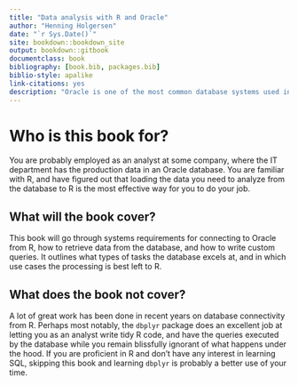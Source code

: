 ```yaml
--- 
title: "Data analysis with R and Oracle"
author: "Henning Holgersen"
date: "`r Sys.Date()`"
site: bookdown::bookdown_site
output: bookdown::gitbook
documentclass: book
bibliography: [book.bib, packages.bib]
biblio-style: apalike
link-citations: yes
description: "Oracle is one of the most common database systems used in the business world. For analysts, an Oracle database is often their data souce. Being able to effectively query databases, and leave to the database what the database is best at and R what R is best at, can speed up analysis and reduce computational overhead."
---
```


<!-- ---  -->
<!-- title: "A Minimal Book Example" -->
<!-- author: "Yihui Xie" -->
<!-- date: "`r Sys.Date()`" -->
<!-- site: bookdown::bookdown_site -->
<!-- output: bookdown::gitbook -->
<!-- documentclass: book -->
<!-- bibliography: [book.bib, packages.bib] -->
<!-- biblio-style: apalike -->
<!-- link-citations: yes -->
<!-- github-repo: rstudio/bookdown-demo -->
<!-- description: "This is a minimal example of using the bookdown package to write a book. The output format for this example is bookdown::gitbook." -->
<!-- --- -->


# Who is this book for?

You are probably employed as an analyst at some company, where the IT department has the production data in an Oracle database. You are familiar with R, and have figured out that loading the data you need to analyze from the database to R is the most effective way for you to do your job.

## What will the book cover?

This book will go through systems requirements for connecting to Oracle from R, how to retrieve data from the database, and how to write custom queries. It outlines what types of tasks the database excels at, and in which use cases the processing is best left to R.

## What does the book not cover?

A lot of great work has been done in recent years on database connectivity from R. Perhaps most notably, the `dbplyr` package does an excellent job at letting you as an analyst write tidy R code, and have the queries executed by the database while you remain blissfully ignorant of what happens under the hood. If you are proficient in R and don't have any interest in learning SQL, skipping this book and learning `dbplyr` is probably a better use of your time.

